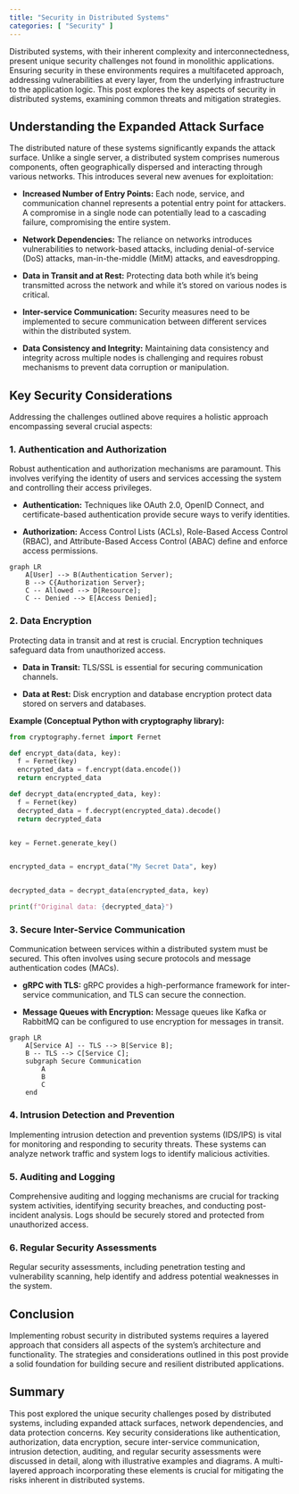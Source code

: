 ```yaml
---
title: "Security in Distributed Systems"
categories: [ "Security" ]
---
```



Distributed systems, with their inherent complexity and interconnectedness, present unique security challenges not found in monolithic applications.  Ensuring security in these environments requires a multifaceted approach, addressing vulnerabilities at every layer, from the underlying infrastructure to the application logic. This post explores the key aspects of security in distributed systems, examining common threats and mitigation strategies.


## Understanding the Expanded Attack Surface

The distributed nature of these systems significantly expands the attack surface.  Unlike a single server, a distributed system comprises numerous components, often geographically dispersed and interacting through various networks.  This introduces several new avenues for exploitation:

* **Increased Number of Entry Points:** Each node, service, and communication channel represents a potential entry point for attackers. A compromise in a single node can potentially lead to a cascading failure, compromising the entire system.

* **Network Dependencies:**  The reliance on networks introduces vulnerabilities to network-based attacks, including denial-of-service (DoS) attacks, man-in-the-middle (MitM) attacks, and eavesdropping.

* **Data in Transit and at Rest:** Protecting data both while it's being transmitted across the network and while it's stored on various nodes is critical.

* **Inter-service Communication:** Security measures need to be implemented to secure communication between different services within the distributed system.

* **Data Consistency and Integrity:**  Maintaining data consistency and integrity across multiple nodes is challenging and requires robust mechanisms to prevent data corruption or manipulation.


## Key Security Considerations

Addressing the challenges outlined above requires a holistic approach encompassing several crucial aspects:

### 1. Authentication and Authorization

Robust authentication and authorization mechanisms are paramount. This involves verifying the identity of users and services accessing the system and controlling their access privileges.

* **Authentication:** Techniques like OAuth 2.0, OpenID Connect, and certificate-based authentication provide secure ways to verify identities.

* **Authorization:** Access Control Lists (ACLs), Role-Based Access Control (RBAC), and Attribute-Based Access Control (ABAC) define and enforce access permissions.


```mermaid
graph LR
    A[User] --> B(Authentication Server);
    B --> C{Authorization Server};
    C -- Allowed --> D[Resource];
    C -- Denied --> E[Access Denied];
```

### 2. Data Encryption

Protecting data in transit and at rest is crucial. Encryption techniques safeguard data from unauthorized access.

* **Data in Transit:**  TLS/SSL is essential for securing communication channels.

* **Data at Rest:** Disk encryption and database encryption protect data stored on servers and databases.

**Example (Conceptual Python with cryptography library):**

```python
from cryptography.fernet import Fernet

def encrypt_data(data, key):
  f = Fernet(key)
  encrypted_data = f.encrypt(data.encode())
  return encrypted_data

def decrypt_data(encrypted_data, key):
  f = Fernet(key)
  decrypted_data = f.decrypt(encrypted_data).decode()
  return decrypted_data


key = Fernet.generate_key()


encrypted_data = encrypt_data("My Secret Data", key)


decrypted_data = decrypt_data(encrypted_data, key)

print(f"Original data: {decrypted_data}")
```


### 3. Secure Inter-Service Communication

Communication between services within a distributed system must be secured.  This often involves using secure protocols and message authentication codes (MACs).


* **gRPC with TLS:** gRPC provides a high-performance framework for inter-service communication, and TLS can secure the connection.

* **Message Queues with Encryption:** Message queues like Kafka or RabbitMQ can be configured to use encryption for messages in transit.

```mermaid
graph LR
    A[Service A] -- TLS --> B[Service B];
    B -- TLS --> C[Service C];
    subgraph Secure Communication
        A
        B
        C
    end
```

### 4. Intrusion Detection and Prevention

Implementing intrusion detection and prevention systems (IDS/IPS) is vital for monitoring and responding to security threats. These systems can analyze network traffic and system logs to identify malicious activities.

### 5. Auditing and Logging

Comprehensive auditing and logging mechanisms are crucial for tracking system activities, identifying security breaches, and conducting post-incident analysis.  Logs should be securely stored and protected from unauthorized access.

### 6. Regular Security Assessments

Regular security assessments, including penetration testing and vulnerability scanning, help identify and address potential weaknesses in the system.

## Conclusion


Implementing robust security in distributed systems requires a layered approach that considers all aspects of the system’s architecture and functionality.  The strategies and considerations outlined in this post provide a solid foundation for building secure and resilient distributed applications.


## Summary

This post explored the unique security challenges posed by distributed systems, including expanded attack surfaces, network dependencies, and data protection concerns.  Key security considerations like authentication, authorization, data encryption, secure inter-service communication, intrusion detection, auditing, and regular security assessments were discussed in detail, along with illustrative examples and diagrams.  A multi-layered approach incorporating these elements is crucial for mitigating the risks inherent in distributed systems.

